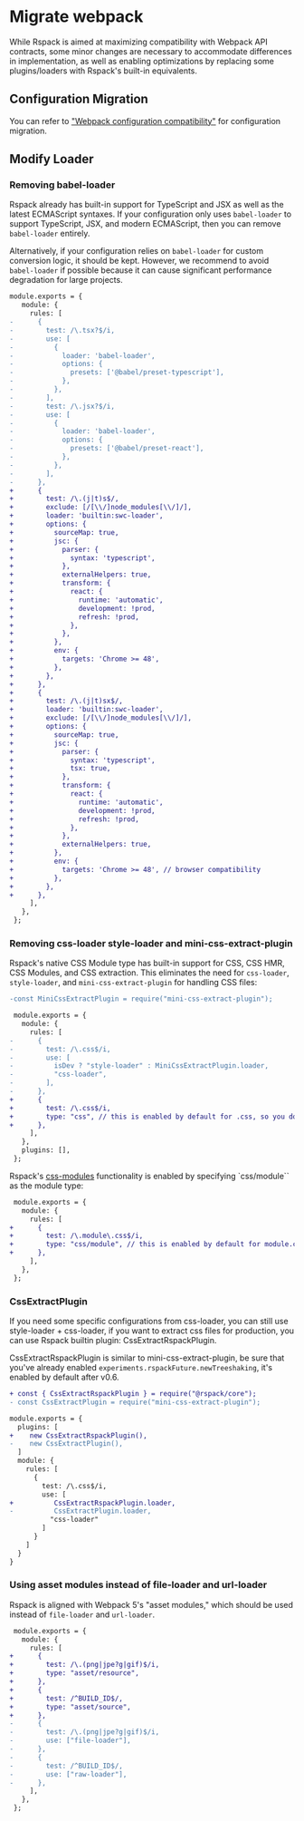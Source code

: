 # Migrate webpack

While Rspack is aimed at maximizing compatibility with Webpack API contracts, some minor changes are necessary to accommodate differences in implementation, as well as enabling optimizations by replacing some plugins/loaders with Rspack's built-in equivalents.

## Configuration Migration

You can refer to ["Webpack configuration compatibility"](/guide/config-diff) for configuration migration.

## Modify Loader

### Removing babel-loader

Rspack already has built-in support for TypeScript and JSX as well as the latest ECMAScript syntaxes. If your configuration only uses `babel-loader` to support TypeScript, JSX, and modern ECMAScript, then you can remove `babel-loader` entirely.

Alternatively, if your configuration relies on `babel-loader` for custom conversion logic, it should be kept. However, we recommend to avoid `babel-loader` if possible because it can cause significant performance degradation for large projects.

```diff
module.exports = {
   module: {
     rules: [
-      {
-        test: /\.tsx?$/i,
-        use: [
-          {
-            loader: 'babel-loader',
-            options: {
-              presets: ['@babel/preset-typescript'],
-            },
-          },
-        ],
-        test: /\.jsx?$/i,
-        use: [
-          {
-            loader: 'babel-loader',
-            options: {
-              presets: ['@babel/preset-react'],
-            },
-          },
-        ],
-      },
+      {
+        test: /\.(j|t)s$/,
+        exclude: [/[\\/]node_modules[\\/]/],
+        loader: 'builtin:swc-loader',
+        options: {
+          sourceMap: true,
+          jsc: {
+            parser: {
+              syntax: 'typescript',
+            },
+            externalHelpers: true,
+            transform: {
+              react: {
+                runtime: 'automatic',
+                development: !prod,
+                refresh: !prod,
+              },
+            },
+          },
+          env: {
+            targets: 'Chrome >= 48',
+          },
+        },
+      },
+      {
+        test: /\.(j|t)sx$/,
+        loader: 'builtin:swc-loader',
+        exclude: [/[\\/]node_modules[\\/]/],
+        options: {
+          sourceMap: true,
+          jsc: {
+            parser: {
+              syntax: 'typescript',
+              tsx: true,
+            },
+            transform: {
+              react: {
+                runtime: 'automatic',
+                development: !prod,
+                refresh: !prod,
+              },
+            },
+            externalHelpers: true,
+          },
+          env: {
+            targets: 'Chrome >= 48', // browser compatibility
+          },
+        },
+      },
     ],
   },
 };
```

### Removing css-loader style-loader and mini-css-extract-plugin

Rspack's native CSS Module type has built-in support for CSS, CSS HMR, CSS Modules, and CSS extraction. This eliminates the need for `css-loader`, `style-loader`, and `mini-css-extract-plugin` for handling CSS files:

```diff
-const MiniCssExtractPlugin = require("mini-css-extract-plugin");

 module.exports = {
   module: {
     rules: [
-      {
-        test: /\.css$/i,
-        use: [
-          isDev ? "style-loader" : MiniCssExtractPlugin.loader,
-          "css-loader",
-        ],
-      },
+      {
+        test: /\.css$/i,
+        type: "css", // this is enabled by default for .css, so you don't need to specify it
+      },
     ],
   },
   plugins: [],
 };
```

Rspack's [css-modules](https://github.com/css-modules/css-modules) functionality is enabled by specifying `css/module`` as the module type:

```diff
 module.exports = {
   module: {
     rules: [
+      {
+        test: /\.module\.css$/i,
+        type: "css/module", // this is enabled by default for module.css,   so you don't need to specify it
+      },
     ],
   },
 };
```

### CssExtractPlugin

If you need some specific configurations from css-loader, you can still use style-loader + css-loader, if you want to extract css files for production, you can use Rspack builtin plugin: CssExtractRspackPlugin.

CssExtractRspackPlugin is similar to mini-css-extract-plugin, be sure that you've already enabled `experiments.rspackFuture.newTreeshaking`, it's enabled by default after v0.6.

```diff
+ const { CssExtractRspackPlugin } = require("@rspack/core");
- const CssExtractPlugin = require("mini-css-extract-plugin");

module.exports = {
  plugins: [
+    new CssExtractRspackPlugin(),
-    new CssExtractPlugin(),
  ]
  module: {
    rules: [
      {
        test: /\.css$/i,
        use: [
+          CssExtractRspackPlugin.loader,
-          CssExtractPlugin.loader,
          "css-loader"
        ]
      }
    ]
  }
}
```

### Using asset modules instead of file-loader and url-loader

Rspack is aligned with Webpack 5's "asset modules," which should be used instead of `file-loader` and `url-loader`.

```diff
 module.exports = {
   module: {
     rules: [
+      {
+        test: /\.(png|jpe?g|gif)$/i,
+        type: "asset/resource",
+      },
+      {
+        test: /^BUILD_ID$/,
+        type: "asset/source",
+      },
-      {
-        test: /\.(png|jpe?g|gif)$/i,
-        use: ["file-loader"],
-      },
-      {
-        test: /^BUILD_ID$/,
-        use: ["raw-loader"],
-      },
     ],
   },
 };
```
